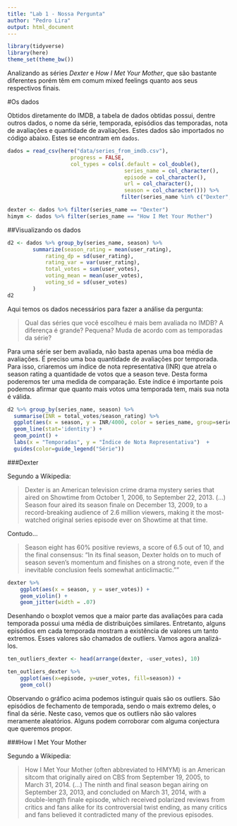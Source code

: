 ```yaml
---
title: "Lab 1 - Nossa Pergunta"
author: "Pedro Lira"
output: html_document
---
```


```r
library(tidyverse)
library(here)
theme_set(theme_bw())
```

Analizando as séries *Dexter* e *How I Met Your Mother*, que são bastante diferentes porém têm em comum mixed feelings quanto aos seus respectivos finais. 


#Os dados

Obtidos diretamente do IMDB, a tabela de dados obtidas possui, dentre outros dados, o nome da série, temporada, episódios das temporadas, nota de avaliações e quantidade de avaliações. Estes dados são importados no código abaixo. Estes se encontram em `dados`. 

```r
dados = read_csv(here("data/series_from_imdb.csv"), 
                    progress = FALSE,
                    col_types = cols(.default = col_double(), 
                                     series_name = col_character(), 
                                     episode = col_character(), 
                                     url = col_character(),
                                     season = col_character())) %>% 
                                    filter(series_name %in% c("Dexter", "How I Met Your Mother")) 

dexter <- dados %>% filter(series_name == "Dexter") 
himym <- dados %>% filter(series_name == "How I Met Your Mother") 

```

##Visualizando os dados

```r
d2 <- dados %>% group_by(series_name, season) %>% 
        summarize(season_rating = mean(user_rating),
            rating_dp = sd(user_rating),
            rating_var = var(user_rating),
            total_votes = sum(user_votes),
            voting_mean = mean(user_votes),
            voting_sd = sd(user_votes)
        )
d2
```

Aqui temos os dados necessários para fazer a análise da pergunta: 

> Qual das séries que você escolheu é mais bem avaliada no IMDB? A diferença é grande? Pequena? Muda de acordo com as temporadas da série?

Para uma série ser bem avaliada, não basta apenas uma boa média de avaliações. É preciso uma boa quantidade de avaliações por temporada.
Para isso, criaremos um índice de nota representativa (INR) que atrela o season rating a quantidade de votos que a season teve. Desta forma poderemos ter uma medida de comparação.
Este índice é importante pois podemos afirmar que quanto mais votos uma temporada tem, mais sua nota é válida. 

```r
d2 %>% group_by(series_name, season) %>% 
  summarise(INR = total_votes/season_rating) %>%
  ggplot(aes(x = season, y = INR/4000, color = series_name, group=series_name)) +
  geom_line(stat='identity') +
  geom_point() +
  labs(x = "Temporadas", y = "Índice de Nota Representativa")  +
  guides(color=guide_legend("Série"))
```

###Dexter

Segundo a Wikipedia:

>Dexter is an American television crime drama mystery series that aired on Showtime from October 1, 2006, to September 22, 2013. (...) Season four aired its season finale on December 13, 2009, to a record-breaking audience of 2.6 million viewers, making it the most-watched original series episode ever on Showtime at that time.

Contudo...

> Season eight has 60% positive reviews, a score of 6.5 out of 10, and the final consensus: "In its final season, Dexter holds on to much of season seven's momentum and finishes on a strong note, even if the inevitable conclusion feels somewhat anticlimactic.""

```r
dexter %>% 
    ggplot(aes(x = season, y = user_votes)) +
    geom_violin() + 
    geom_jitter(width = .07) 
```

Desenhando o boxplot vemos que a maior parte das avaliações para cada temporada possui uma média de distribuições similares. Entretanto, alguns episódios em cada temporada mostram a existência de valores um tanto extremos. Esses valores são chamados de outliers. Vamos agora analizá-los.

```r
ten_outliers_dexter <- head(arrange(dexter, -user_votes), 10)
```

```r
ten_outliers_dexter %>%
    ggplot(aes(x=episode, y=user_votes, fill=season)) +
    geom_col()
```

Observando o gráfico acima podemos istinguir quais são os outliers. São episódios de fechamento de temporada, sendo o mais extremo deles, o final da série. Neste caso, vemos que os outliers não são valores meramente aleatórios. Alguns podem corroborar com alguma conjectura que queremos propor.

###How I Met Your Mother

Segundo a Wikipedia:

>How I Met Your Mother (often abbreviated to HIMYM) is an American sitcom that originally aired on CBS from September 19, 2005, to March 31, 2014. (...) The ninth and final season began airing on September 23, 2013, and concluded on March 31, 2014, with a double-length finale episode, which received polarized reviews from critics and fans alike for its controversial twist ending, as many critics and fans believed it contradicted many of the previous episodes.
